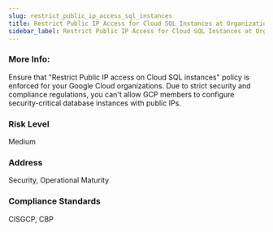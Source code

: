 ```yaml
---
slug: restrict_public_ip_access_sql_instances
title: Restrict Public IP Access for Cloud SQL Instances at Organization Level
sidebar_label: Restrict Public IP Access for Cloud SQL Instances at Organization Level
---
```


### More Info:

Ensure that "Restrict Public IP access on Cloud SQL instances" policy is enforced for your Google Cloud organizations. Due to strict security and compliance regulations, you can't allow GCP members to configure security-critical database instances with public IPs.

### Risk Level

Medium

### Address

Security, Operational Maturity

### Compliance Standards

CISGCP, CBP

